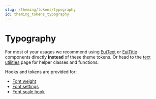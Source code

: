 ```yaml
---
slug: /theming/tokens/typography
id: theming_tokens_typography
---
```


# Typography

For most of your usages we recommend using [EuiText](../../display/text.mdx) or [EuiTitle](../../display/title.mdx) components directly **instead** of these theme tokens. Or head to the [text utilities](./utilities.mdx) page for helper classes and functions.

Hooks and tokens are provided for:

- [Font weight](./font_weight.mdx)
- [Font settings](./font_settings.mdx)
- [Font scale hook](./font_scale_hook.mdx)
